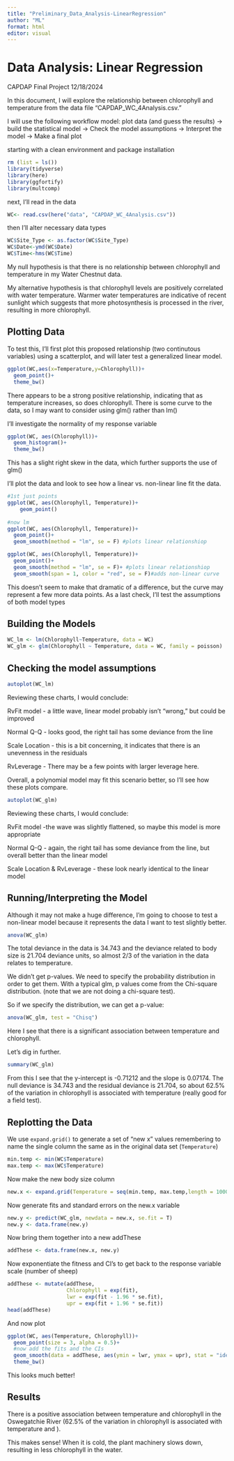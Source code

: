 ```yaml
---
title: "Preliminary_Data_Analysis-LinearRegression"
author: "ML"
format: html
editor: visual
---
```


# Data Analysis: Linear Regression

CAPDAP Final Project 12/18/2024

In this document, I will explore the relationship between chlorophyll and temperature from the data file "CAPDAP_WC_4Analysis.csv."

I will use the following workflow model: plot data (and guess the results) → build the statistical model → Check the model assumptions → Interpret the model → Make a final plot

starting with a clean environment and package installation

```r
rm (list = ls())
library(tidyverse)
library(here)
library(ggfortify)
library(multcomp)
```

next, I'll read in the data

```r
WC<- read.csv(here("data", "CAPDAP_WC_4Analysis.csv"))
```

then I'll alter necessary data types

```r
WC$Site_Type <- as.factor(WC$Site_Type)
WC$Date<-ymd(WC$Date)
WC$Time<-hms(WC$Time)
```

My null hypothesis is that there is no relationship between chlorophyll and temperature in my Water Chestnut data.

My alternative hypothesis is that chlorophyll levels are positively correlated with water temperature. Warmer water temperatures are indicative of recent sunlight which suggests that more photosynthesis is processed in the river, resulting in more chlorophyll.

## Plotting Data

To test this, I'll first plot this proposed relationship (two continutous variables) using a scatterplot, and will later test a generalized linear model.

```r
ggplot(WC,aes(x=Temperature,y=Chlorophyll))+
  geom_point()+
  theme_bw()
```

There appears to be a strong positive relationship, indicating that as temperature increases, so does chlorophyll. There is some curve to the data, so I may want to consider using glm() rather than lm()

I'll investigate the normality of my response variable

```r
ggplot(WC, aes(Chlorophyll))+
  geom_histogram()+
  theme_bw()
```

This has a slight right skew in the data, which further supports the use of glm()

I'll plot the data and look to see how a linear vs. non-linear line fit the data.

```r
#1st just points
ggplot(WC, aes(Chlorophyll, Temperature))+
    geom_point()
  
#now lm 
ggplot(WC, aes(Chlorophyll, Temperature))+
  geom_point()+
  geom_smooth(method = "lm", se = F) #plots linear relationshiop

ggplot(WC, aes(Chlorophyll, Temperature))+
  geom_point()+
  geom_smooth(method = "lm", se = F)+ #plots linear relationshiop
  geom_smooth(span = 1, color = "red", se = F)#adds non-linear curve

```

This doesn't seem to make that dramatic of a difference, but the curve may represent a few more data points. As a last check, I'll test the assumptions of both model types

## Building the Models

```r
WC_lm <- lm(Chlorophyll~Temperature, data = WC)
WC_glm <- glm(Chlorophyll ~ Temperature, data = WC, family = poisson)
```

## Checking the model assumptions

```r
autoplot(WC_lm)
```

Reviewing these charts, I would conclude:

RvFit model - a little wave, linear model probably isn't "wrong," but could be improved

Normal Q-Q - looks good, the right tail has some deviance from the line

Scale Location - this is a bit concerning, it indicates that there is an unevenness in the residuals

RvLeverage - There may be a few points with larger leverage here.

Overall, a polynomial model may fit this scenario better, so I'll see how these plots compare.

```r
autoplot(WC_glm)
```

Reviewing these charts, I would conclude:

RvFit model -the wave was slightly flattened, so maybe this model is more appropriate

Normal Q-Q - again, the right tail has some deviance from the line, but overall better than the linear model

Scale Location & RvLeverage - these look nearly identical to the linear model

## Running/Interpreting the Model

Although it may not make a huge difference, I'm going to choose to test a non-linear model because it represents the data I want to test slightly better.

```r
anova(WC_glm)
```

The total deviance in the data is 34.743 and the deviance related to body size is 21.704 deviance units, so almost 2/3 of the variation in the data relates to temperature.

We didn't get p-values. We need to specify the probability distribution in order to get them. With a typical glm, p values come from the Chi-square distribution. (note that we are not doing a chi-square test).

So if we specify the distribution, we can get a p-value:

```r
anova(WC_glm, test = "Chisq")
```

Here I see that there is a significant association between temperature and chlorophyll.

Let's dig in further.

```r
summary(WC_glm)
```

From this I see that the y-intercept is -0.71212 and the slope is 0.07174. The null deviance is 34.743 and the residual deviance is 21.704, so about 62.5% of the variation in chlorophyll is associated with temperature (really good for a field test).

## Replotting the Data

We use `expand.grid()` to generate a set of "new x" values remembering to name the single column the same as in the original data set (`Temperature`)

```r
min.temp <- min(WC$Temperature)
max.temp <- max(WC$Temperature)
```

Now make the new body size column

```r
new.x <- expand.grid(Temperature = seq(min.temp, max.temp,length = 1000))
```

Now generate fits and standard errors on the new.x variable

```r
new.y <- predict(WC_glm, newdata = new.x, se.fit = T)
new.y <- data.frame(new.y)
```

Now bring them together into a new addThese

```r
addThese <- data.frame(new.x, new.y)
```

Now exponentiate the fitness and CI's to get back to the response variable scale (number of sheep)

```r
addThese <- mutate(addThese, 
                   Chlorophyll = exp(fit),
                   lwr = exp(fit - 1.96 * se.fit),
                   upr = exp(fit + 1.96 * se.fit))
head(addThese)
```

And now plot

```r
ggplot(WC, aes(Temperature, Chlorophyll))+
  geom_point(size = 3, alpha = 0.5)+
  #now add the fits and the CIs 
  geom_smooth(data = addThese, aes(ymin = lwr, ymax = upr), stat = "identity")+
  theme_bw()
```

This looks much better!

## Results

There is a positive association between temperature and chlorophyll in the Oswegatchie River (62.5% of the variation in chlorophyll is associated with temperature and ).

This makes sense! When it is cold, the plant machinery slows down, resulting in less chlorophyll in the water.
